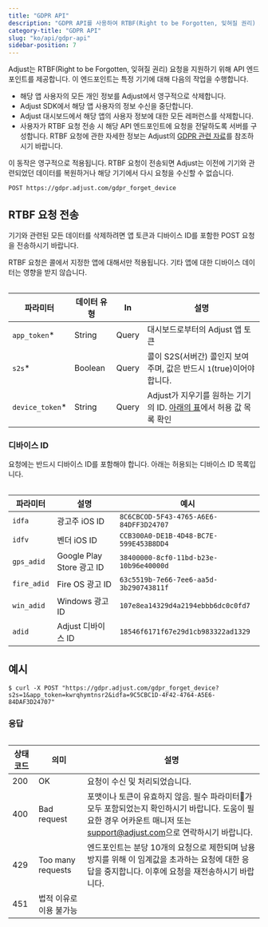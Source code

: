 ```yaml
---
title: "GDPR API"
description: "GDPR API를 사용하여 RTBF(Right to be Forgotten, 잊혀질 권리) 요청을 Adjust에 알릴 수 있습니다."
category-title: "GDPR API"
slug: "ko/api/gdpr-api"
sidebar-position: 7
---
```


Adjust는 RTBF\(Right to be Forgotten, 잊혀질 권리\) 요청을 지원하기 위해 API 엔드포인트를 제공합니다. 이 엔드포인트는 특정 기기에 대해 다음의 작업을 수행합니다.

-  해당 앱 사용자의 모든 개인 정보를 Adjust에서 영구적으로 삭제합니다.
-  Adjust SDK에서 해당 앱 사용자의 정보 수신을 중단합니다.
-  Adjust 대시보드에서 해당 앱의 사용자 정보에 대한 모든 레퍼런스를 삭제합니다.
-  사용자가 RTBF 요청 전송 시 해당 API 엔드포인트에 요청을 전달하도록 서버를 구성합니다. RTBF 요청에 관한 자세한 정보는 Adjust의 [GDPR 관련 자료](https://help.adjust.com/ko/article/gdpr)를 참조하시기 바랍니다.

<Callout type="important">

이 동작은 영구적으로 적용됩니다. RTBF 요청이 전송되면 Adjust는 이전에 기기와 관련되었던 데이터를 복원하거나 해당 기기에서 다시 요청을 수신할 수 없습니다.

</Callout>

```http
POST https://gdpr.adjust.com/gdpr_forget_device
```

## RTBF 요청 전송

기기와 관련된 모든 데이터를 삭제하려면 앱 토큰과 디바이스 ID를 포함한 POST 요청을 전송하시기 바랍니다.

<Callout type="note">

RTBF 요청은 콜에서 지정한 앱에 대해서만 적용됩니다. 기타 앱에 대한 디바이스 데이터는 영향을 받지 않습니다.

</Callout>

<Table>

| 파라미터         | 데이터 유형 | In    | 설명                                                                               |
| ---------------- | ----------- | ----- | ---------------------------------------------------------------------------------- |
| `app_token`\*    | String      | Query | 대시보드로부터의 Adjust 앱 토큰                                                    |
| `s2s`\*          | Boolean     | Query | 콜이 S2S\(서버간\) 콜인지 보여주며, 값은 반드시 `1`\(true\)이어야 합니다.          |
| `device_token`\* | String      | Query | Adjust가 지우기를 원하는 기기의 ID. [아래의 표](#device-ids)에서 허용 값 목록 확인 |

</Table>

### 디바이스 ID

요청에는 반드시 디바이스 ID를 포함해야 합니다. 아래는 허용되는 디바이스 ID 목록입니다.

<Table>

| 파라미터    | 설명                      | 예시                                   |
| ----------- | ------------------------- | -------------------------------------- |
| `idfa`      | 광고주 iOS ID             | `8C6CBCOD-5F43-4765-A6E6-84DFF3D24707` |
| `idfv`      | 벤더 iOS ID               | `CCB300A0-DE1B-4D48-BC7E-599E453B8DD4` |
| `gps_adid`  | Google Play Store 광고 ID | `38400000-8cf0-11bd-b23e-10b96e40000d` |
| `fire_adid` | Fire OS 광고 ID           | `63c5519b-7e66-7ee6-aa5d-3b290743811f` |
| `win_adid`  | Windows 광고 ID           | `107e8ea14329d4a2194ebbb6dc0c0fd7`     |
| `adid`      | Adjust 디바이스 ID        | `18546f6171f67e29d1cb983322ad1329`     |

</Table>

## 예시

```console
$ curl -X POST "https://gdpr.adjust.com/gdpr_forget_device?s2s=1&app_token=kwrqhymtnsr2&idfa=9C5CBC1D-4F42-4764-A5E6-84DAF3D24707"
```

### 응답

<Table>

| 상태 코드 | 의미                    | 설명                                                                                                                                                                                                   |
| --------- | ----------------------- | ------------------------------------------------------------------------------------------------------------------------------------------------------------------------------------------------------ |
| 200       | OK                      | 요청이 수신 및 처리되었습니다.                                                                                                                                                                         |
| 400       | Bad request             | 포맷이나 토큰이 유효하지 않음. 필수 파라미터가 모두 포함되었는지 확인하시기 바랍니다. 도움이 필요한 경우 어카운트 매니저 또는 [support@adjust.com](mailto:support@adjust.com)으로 연락하시기 바랍니다. |
| 429       | Too many requests       | 엔드포인트는 분당 10개의 요청으로 제한되며 남용 방지를 위해 이 임계값을 초과하는 요청에 대한 응답을 중지합니다. 이후에 요청을 재전송하시기 바랍니다.                                                   |
| 451       | 법적 이유로 이용 불가능 |                                                                                                                                                                                                        |

</Table>
